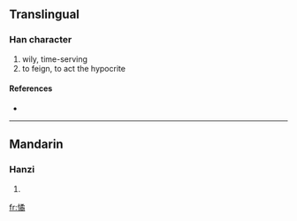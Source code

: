 ==Translingual==

===Han character===
{{Han char|rn=61|rad=心|as=12|sn=15|four=9702<sub>7</sub>|canj=心弓竹月 (PNHB)}}

# wily, time-serving
# to feign, to act the hypocrite

====References====
* {{Han ref|kx=0404.040|dkj=11263|dj=0744.120|hdz=42357.110|uh=61B0|ud=25008|bh=E57C|bd=58748}}

----

==Mandarin==

===Hanzi===
{{cmn-hanzi|pin=[[jué]] ([[jue2]])|wg=chüeh<sup>2</sup>}}

# {{defn|Mandarin}}

[[fr:憰]]